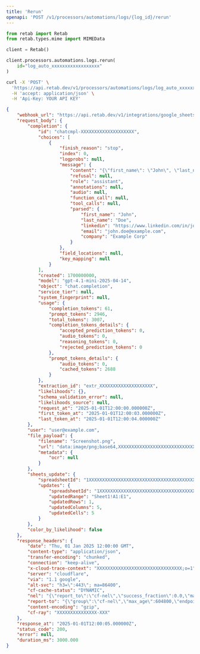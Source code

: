 ```yaml
---
title: 'Rerun'
openapi: 'POST /v1/processors/automations/logs/{log_id}/rerun'
---
```





<RequestExample>

```python python
from retab import Retab
from retab.types.mime import MIMEData

client = Retab()

client.processors.automations.logs.rerun(
    id="log_auto_xxxxxxxxxxxxxxxxxx"
)
```


```bash curl
curl -X 'POST' \
  'https://api.retab.dev/v1/processors/automations/logs/log_auto_xxxxxxxxxxxxxxxxxx/rerun' \
  -H 'accept: application/json' \
  -H 'Api-Key: YOUR API KEY' 
```

</RequestExample>


<ResponseExample>

```json 200
{
    "webhook_url": "https://api.retab.dev/v1/integrations/google_sheets/webhook?spreadsheet_id=1XXXXXXXXXXXXXXXXXXXXXXXXXXXXXXXXXXXXXXXX&worksheet_id=0&color_by_likelihood=false",
    "request_body": {
        "completion": {
            "id": "chatcmpl-XXXXXXXXXXXXXXXXXXXX",
            "choices": [
                {
                    "finish_reason": "stop",
                    "index": 0,
                    "logprobs": null,
                    "message": {
                        "content": "{\"first_name\": \"John\", \"last_name\": \"Doe\", \"linkedin\": \"https://www.linkedin.com/in/johndoe/\", \"email\": \"john.doe@example.com\", \"company\": \"Example Corp\"}",
                        "refusal": null,
                        "role": "assistant",
                        "annotations": null,
                        "audio": null,
                        "function_call": null,
                        "tool_calls": null,
                        "parsed": {
                            "first_name": "John",
                            "last_name": "Doe",
                            "linkedin": "https://www.linkedin.com/in/johndoe/",
                            "email": "john.doe@example.com",
                            "company": "Example Corp"
                        }
                    },
                    "field_locations": null,
                    "key_mapping": null
                }
            ],
            "created": 1700000000,
            "model": "gpt-4.1-mini-2025-04-14",
            "object": "chat.completion",
            "service_tier": null,
            "system_fingerprint": null,
            "usage": {
                "completion_tokens": 61,
                "prompt_tokens": 2946,
                "total_tokens": 3007,
                "completion_tokens_details": {
                    "accepted_prediction_tokens": 0,
                    "audio_tokens": 0,
                    "reasoning_tokens": 0,
                    "rejected_prediction_tokens": 0
                },
                "prompt_tokens_details": {
                    "audio_tokens": 0,
                    "cached_tokens": 2688
                }
            },
            "extraction_id": "extr_XXXXXXXXXXXXXXXXXXXX",
            "likelihoods": {},
            "schema_validation_error": null,
            "likelihoods_source": null,
            "request_at": "2025-01-01T12:00:00.000000Z",
            "first_token_at": "2025-01-01T12:00:03.000000Z",
            "last_token_at": "2025-01-01T12:00:04.000000Z"
        },
        "user": "user@example.com",
        "file_payload": {
            "filename": "Screenshot.png",
            "url": "data:image/png;base64,XXXXXXXXXXXXXXXXXXXXXXXXXXXXXXXXXXX",
            "metadata": {
                "ocr": null
            }
        },
        "sheets_update": {
            "spreadsheetId": "1XXXXXXXXXXXXXXXXXXXXXXXXXXXXXXXXXXXXXXXX",
            "updates": {
                "spreadsheetId": "1XXXXXXXXXXXXXXXXXXXXXXXXXXXXXXXXXXXXXXXX",
                "updatedRange": "Sheet1!A1:E1",
                "updatedRows": 1,
                "updatedColumns": 5,
                "updatedCells": 5
            }
        },
        "color_by_likelihood": false
    },
    "response_headers": {
        "date": "Thu, 01 Jan 2025 12:00:00 GMT",
        "content-type": "application/json",
        "transfer-encoding": "chunked",
        "connection": "keep-alive",
        "x-cloud-trace-context": "XXXXXXXXXXXXXXXXXXXXXXXXXXXXXXXX;o=1",
        "server": "cloudflare",
        "via": "1.1 google",
        "alt-svc": "h3=\":443\"; ma=86400",
        "cf-cache-status": "DYNAMIC",
        "nel": "{\"report_to\":\"cf-nel\",\"success_fraction\":0.0,\"max_age\":604800}",
        "report-to": "{\"group\":\"cf-nel\",\"max_age\":604800,\"endpoints\":[{\"url\":\"https://example.com/report/v4?s=XXXXXXXXXXXXXXXXXXXXXXXXXXXXXXXXXXXXXXXXXXXXXXXXXXXXXXXXXXXXXXXXXXXXXXXXXXXXXXXXXXXXX\"}]}",
        "content-encoding": "gzip",
        "cf-ray": "XXXXXXXXXXXXXXX-XXX"
    },
    "response_at": "2025-01-01T12:00:05.000000Z",
    "status_code": 200,
    "error": null,
    "duration_ms": 3000.000
}
```

</ResponseExample>

